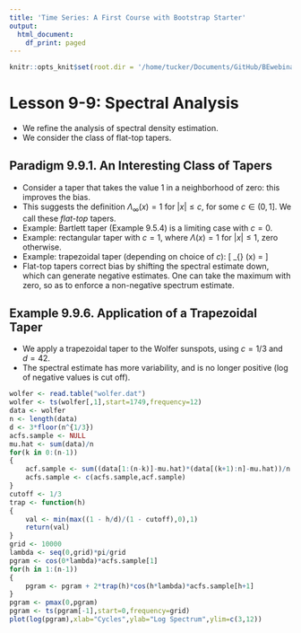 ```yaml
---
title: 'Time Series: A First Course with Bootstrap Starter'
output:
  html_document:
    df_print: paged
---
```


```r
knitr::opts_knit$set(root.dir = '/home/tucker/Documents/GitHub/BEwebinar/Data')
```

# Lesson 9-9: Spectral Analysis

- We refine the analysis of spectral density estimation.
- We consider the class of flat-top tapers.

## Paradigm 9.9.1. An Interesting Class of Tapers

- Consider a taper that takes the value $1$ in a neighborhood of zero: this improves the bias.
- This suggests the definition $\Lambda_{\infty} (x) = 1$ for $|x| \leq c$, for some $c \in (0,1]$. We call these *flat-top* tapers.
- Example: Bartlett taper (Example 9.5.4) is a limiting case with $c=0$.
- Example: rectangular taper with $c=1$, where $\Lambda (x) = 1$ for $|x| \leq 1$, zero otherwise.
- Example: trapezoidal taper (depending on choice of $c$):
\[
 \Lambda_{\infty} (x) = \begin{cases} 1 \quad \mbox{if} \; |x| \leq c \\
  \frac{1 - |x|}{1 - c} \quad \mbox{if} \; c < |x| \leq 1.  \end{cases}
\]
- Flat-top tapers correct bias by shifting the spectral estimate down, which can generate negative estimates. One can take the maximum with zero, so as to enforce a non-negative spectrum estimate.

## Example 9.9.6. Application of a Trapezoidal Taper

- We apply a trapezoidal taper to the Wolfer sunspots, using $c=1/3$ and $d = 42$.
- The spectral estimate has more variability, and is no longer positive (log of negative values is cut off).

```r
wolfer <- read.table("wolfer.dat")
wolfer <- ts(wolfer[,1],start=1749,frequency=12)
data <- wolfer
n <- length(data)
d <- 3*floor(n^{1/3})
acfs.sample <- NULL
mu.hat <- sum(data)/n
for(k in 0:(n-1))
{
	acf.sample <- sum((data[1:(n-k)]-mu.hat)*(data[(k+1):n]-mu.hat))/n
	acfs.sample <- c(acfs.sample,acf.sample)
}
cutoff <- 1/3
trap <- function(h)
{
	val <- min(max((1 - h/d)/(1 - cutoff),0),1)
	return(val)
}
grid <- 10000
lambda <- seq(0,grid)*pi/grid
pgram <- cos(0*lambda)*acfs.sample[1]
for(h in 1:(n-1))
{
	pgram <- pgram + 2*trap(h)*cos(h*lambda)*acfs.sample[h+1]
}
pgram <- pmax(0,pgram)
pgram <- ts(pgram[-1],start=0,frequency=grid)
plot(log(pgram),xlab="Cycles",ylab="Log Spectrum",ylim=c(3,12))
```
